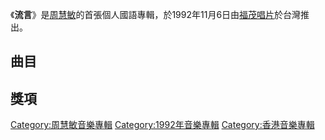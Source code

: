 {{Album infobox | <!-- See Wikipedia:WikiProject_Albums -->
| Name        = 流言
| Type        = [[專輯|專輯]]
| Artist      = [[周慧敏|周慧敏]]
| Cover       = 周慧敏 流言.jpg
| Released    = 1992年11月6日
| Recorded    = 1992年
| Genre       = [[國語流行音樂|國語流行音樂]]
| Length      = 39:17
| Label       = [[福茂唱片|福茂唱片]]
| Producer    = [[楊明煌|楊明煌]]
| Last album  = [[Endless_Dream|Endless Dream]]<br />（1992年6月19日）
| This album  = '''流言'''<br />（1992年11月6日）
| Next album  = [[冬日浪漫|冬日浪漫]]<br />（1993年1月7日）
}}

《'''流言'''》是[[周慧敏|周慧敏]]的首張個人國語專輯，於1992年11月6日由[[福茂唱片|福茂唱片]]於台灣推出。

==曲目==
{{tracklist
| headline        = CD
| total_length    = 39:17
| title_width = 16%

| all_producer = [[楊明煌|楊明煌]]

| title1         = 流言
| music1         = [[林隆璇|林隆璇]]
| lyrics1        = [[黃桂蘭|黃桂蘭]]
| arranger1      = [[屠穎|屠穎]]
| note1          = [[林隆璇|林隆璇]]合唱
| longnote1      = 
| length1        = 4:08

| title2         = 近情情怯
| music2         = [[黃舒駿|黃舒駿]]
| lyrics2        = 黃舒駿
| arranger2      = [[王豫民|王豫民]]
| longnote2      = 
| length2        = 4:22

| title3         = 從情人變成朋友
| music3         = [[張國榮|張國榮]]
| lyrics3        = [[姚若龍|姚若龍]]
| arranger3      = [[杜自持|杜自持]]
| longnote3      = 粵語原曲為《如果你知我苦衷》
| length3        = 4:15

| title4         = 失眠
| music4         = [[徐日勤|徐日勤]]
| lyrics4        = [[林創宴|林創宴]]
| arranger4      = 徐日勤
| longnote4      = 粵語原曲為《動人黃昏》
| length4        = 4:22

| title5         = 年·月·天·夜
| music5         = [[佐藤榮子|佐藤榮子]]
| lyrics5        = [[楊明煌|楊明煌]]
| arranger5      = [[唐奕聰|唐奕聰]]
| longnote5      = 改編自[[佐藤榮子|佐藤榮子]]的《赤い川 Red River》<br />粵語版本為《等這一段情》
| length5        = 2:41

| title6         = 交換心事
| music6         = [[方樹樑|方樹樑]]
| lyrics6        = [[李姚|李姚]]
| arranger6      = 方樹樑
| longnote6      = 粵語原曲為《歲月的童話》
| length6        = 4:26

| title7         = 疑問句
| music7         = [[Gerry_Goffin|Gerry Goffin]]<br />[[Michael_Masser|Michael Masser]]
| lyrics7        = [[姚謙|姚謙]]
| arranger7      = [[盧東尼|盧東尼]]
| longnote7      = 改編自[[Jane_Olivor|Jane Olivor]]的《A Long And Lasting Love》<br />同曲曲目：[[鄭秀文|鄭秀文]]《幻滅》<br />粵語版本為《天荒愛未老》
| length7        = 3:16

| title8         = 跟愛情說聲再見
| music8         = [[周慧敏|周慧敏]]
| lyrics8        = 黃桂蘭
| arranger8      = 方樹樑
| longnote8      = 粵語原曲為《心裡的對像》
| length8        = 4:20

| title9         = 新娘的眼淚
| music9         = [[杏里|杏里]]
| lyrics9        = [[祝驪雯|祝驪雯]]
| arranger9      = 盧東尼
| longnote9      = 改編自[[杏里|杏里]]的《All of You》<br />粵語版本為《千個晨早》
| length9        = 4:32

| title10        = 講不出嘴
| music10        = [[黃韻玲|黃韻玲]]
| lyrics10       = [[林大方|林大方]]
| arranger10     = 屠穎
| note10     = 台語
| length10       = 2:51
}}

==獎項==

{{周慧敏}}

[[Category:周慧敏音樂專輯|Category:周慧敏音樂專輯]]
[[Category:1992年音樂專輯|Category:1992年音樂專輯]]
[[Category:香港音樂專輯|Category:香港音樂專輯]]